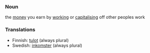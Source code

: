 ===Noun===
the [[money]] you earn by [[work]]ing or [[capitalism|capitalising]] off other peoples work

===Translations===
*Finnish: [[tulot]] (always plural)
*Swedish: [[inkomster]] (always plural)